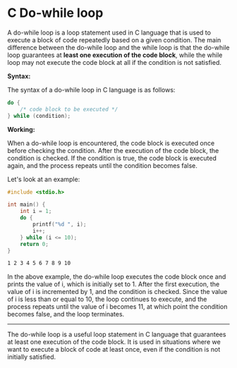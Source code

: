# C Do-while loop

A do-while loop is a loop statement used in C language that is used to execute a block of code repeatedly based on a given condition. The main difference between the do-while loop and the while loop is that the do-while loop guarantees at __least one execution of the code block__, while the while loop may not execute the code block at all if the condition is not satisfied.

__Syntax:__

The syntax of a do-while loop in C language is as follows:

```c
do {
    /* code block to be executed */
} while (condition);
```

__Working:__

When a do-while loop is encountered, the code block is executed once before checking the condition. After the execution of the code block, the condition is checked. If the condition is true, the code block is executed again, and the process repeats until the condition becomes false.

Let's look at an example:

```c
#include <stdio.h>

int main() {
    int i = 1;
    do {
        printf("%d ", i);
        i++;
    } while (i <= 10);
    return 0;
}
```

```zsh
1 2 3 4 5 6 7 8 9 10
```

In the above example, the do-while loop executes the code block once and prints the value of i, which is initially set to 1. After the first execution, the value of i is incremented by 1, and the condition is checked. Since the value of i is less than or equal to 10, the loop continues to execute, and the process repeats until the value of i becomes 11, at which point the condition becomes false, and the loop terminates.

<hr></hr>

The do-while loop is a useful loop statement in C language that guarantees at least one execution of the code block. It is used in situations where we want to execute a block of code at least once, even if the condition is not initially satisfied.
